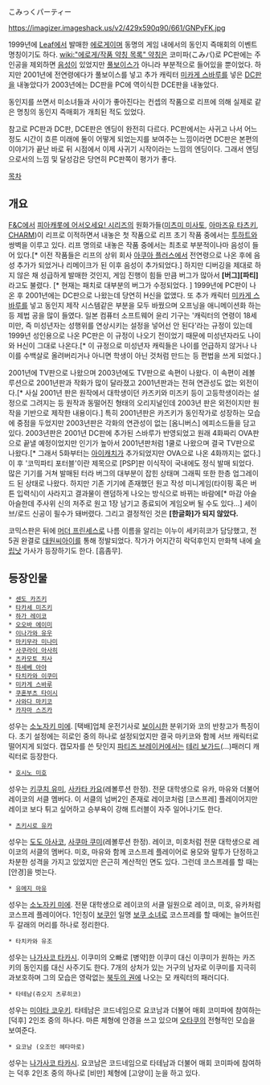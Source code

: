 こみっくパーティー

https://imagizer.imageshack.us/v2/429x590q90/661/GNPyFK.jpg

1999년에 [[Leaf]]에서 발매한 [[에로게]]이며 동명의 게임 내에서의 동인지 즉매회의 이벤트 명칭이기도 하다. [[wiki:"에로게/작품 약칭 목록" 약칭]]은 코미파(こみパ)로 PC판에는 주인공을 제외하면 [[음성]]이 있었지만 [[풀보이스]]가 아니라 부분적으로 들어있을 뿐이었다. 하지만 2001년에 전연령에다가 풀보이스를 넣고 추가 캐릭터 [[미카게 스바루]]를 넣은 [[DC]]판을 내놓았다가 2003년에는 DC판을 PC에 역이식한 DCE판을 내놓았다. 

동인지를 쓰면서 미소녀들과 사이가 좋아진다는 컨셉의 작품으로 리프에 의해 실제로 같은 명칭의 동인지 즉매회가 개최된 적도 있었다. 

참고로 PC판과 DC판, DCE판은 엔딩이 완전히 다르다. PC판에서는 사귀고 나서 어느 정도 시간이 흐른 미래에 둘이 어떻게 되었는지를 보여주는 느낌이라면 DC판은 본편의 이야기가 끝난 바로 뒤 시점에서 이제 사귀기 시작이라는 느낌의 엔딩이다. 그래서 엔딩으로서의 느낌 및 달성감은 당연히 PC판쪽이 평가가 좋다.

[[목차]]

== 개요 ==
[[F&C]]에서 [[피아캐롯에 어서오세요! 시리즈]]의 원화가들([[미츠미 미사토]], [[아마즈유 타츠키]], [[CHARM]])이 리프로 이적하면서 내놓은 첫 작품으로 리프 초기 작품 중에서는 [[투하트]]와 쌍벽을 이루고 있다. 리프 명의로 내놓은 작품 중에서는 최초로 부분적이나마 음성이 들어 있다.[* 이전 작품들은 리프의 상위 회사 [[아쿠아 플러스]]에서 전연령으로 나온 후에 음성 추가가 되었거나 리메이크가 된 이후 음성이 추가되었다.] 하지만 디버깅을 제대로 하지 않은 채 성급하게 발매한 것인지, 게임 진행이 힘들 만큼 버그가 많아서 '''[버그][파티]'''라고도 불렸다. [* 현재는 패치로 대부분의 버그가 수정되었다. ] 
1999년에 PC판이 나온 후 2001년에는 DC판으로 나왔는데 당연히 H신을 없앴다. 또 추가 캐릭터 [[미카게 스바루]]를 넣고 동인지 제작 시스템같은 부분을 모두 바꿨으며 오프닝을 애니메이션화 하는 등 제법 공을 많이 들였다.  일본 컴퓨터 소프트웨어 윤리 기구는 '캐릭터의 연령이 18세 미만, 즉 미성년자는 성행위를 연상시키는 설정을 넣어선 안 된다'라는 규정이 있는데 1999년 성인용으로 나온 PC판은 이 규정이 나오기 전이었기 때문에 미성년자라도 나이와 H신이 그대로 나온다.[* 이 규정으로 미성년자 캐릭들은 나이를 언급하지 않거나 나이를 수백살로 올려버리거나 아니면 학생이 아닌 것처럼 만드는 등 편법을 쓰게 되었다.] 

2001년에 TV판으로 나왔으며 2003년에도 TV판으로 속편이 나왔다. 이 속편이 레볼루션으로 2001년판과 작화가 많이 달라졌고 2001년판과는 전혀 연관성도 없는 외전이다.[* 사실 2001년 판은 원작에서 대학생이던 카즈키와 미즈키 등이 고등학생이라는 설정으로 그려지는 등 원작과 동떨어진 형태의 오리지널인데 2003년 판은 외전이지만 원작을 기반으로 제작한 내용이다.] 특히 2001년판은 카즈키가 동인작가로 성장하는 모습에 중점을 두었지만 2003년판은 각화의 연관성이 없는 [옴니버스] 에피소드들을 담고 있다. 2003년판은 2001년 DC판에 추가된 스바루가 반영되었고 원래 4화짜리 OVA판으로 끝낼 예정이었지만 인기가 높아서 2001년판처럼 1쿨로 나왔으며 결국 TV판으로 나왔다.[* 그래서 5화부터는 [[아이캐치]]가 추가되었지만 OVA으로 나온 4화까지는 없다.] 이 후 '코믹파티 포터블'이란 제목으로 [PSP]판 이식작이 국내에도 정식 발매 되었다. 많은 기기를 거쳐 발매된 터라 버그의 대부분이 잡힌 상태며 그래픽 또한 한층 업그레이드 된 상태로 나왔다. 하지만 기존 기기에 존재했던 원고 작성 미니게임(타이핑 혹은 버튼 입력식)이 사라지고 결과물이 랜덤하게 나오는 방식으로 바뀌는 바람에[* 마감 아슬아슬한데 주사위 신의 저주로 원고 1장 남기고 종료되어 게임오버 될 수도 있다...] 세이브/로드 신공이 필수가 돼버렸다. 그리고 결정적인 것은 '''[한글화]가 되지 않았다.''' 

코믹스판은 뒤에 [[머더 프린세스]]로 나름 이름을 알리는 이누이 세키히코가 담당했고, 전 5권 완결로 [[대원씨아이]]를 통해 정발되었다. 작가가 어지간히 락덕후인지 만화책 내에 [[슬립낫]] 가사가 등장하기도 한다. [흠좀무].

== 등장인물 ==
 * [[센도 카즈키]]
 * [[타카세 미즈키]]
 * [[하가 레이코]]
 * [[오오바 에이미]]
 * [[이나가와 유우]]
 * [[마키무라 미나미]]
 * [[사쿠라이 아사히]]
 * [[츠카모토 치사]]
 * [[하세베 아야]]
 * [[타치카와 이쿠미]]
 * [[미카게 스바루]]
 * [[쿠혼부츠 타이시]]
 * [[사와다 마키코]]
 * [[카자마 스즈카]]
성우는 [[소노자키 미에]]. 
[택배]업체 운전기사로 [[보이시]]한 분위기와 코의 반창고가 특징이다. 초기 설정에는 히로인 중의 하나로 설정되었지만 결국 마키코와 함께 서브 캐릭터로 떨어지게 되었다. 캡모자를 쓴 탓인지 [[파티즈 브레이커]]에서는 [[테리 보가드]](...)패러디 캐릭터로 등장한다.
 * [[호시노 미호]]
성우는 [[키쿠치 유미]], [[사카타 카요]](레볼루션 한정). 
전문 대학생으로 유카, 마유와 더불어 레이코의 서클 멤버다. 이 서클의 넘버2인 존재로 레이코처럼 [코스프레] 플레이어지만 레이코 보다 튀고 싶어하고 승부욕이 강해 트러블이 자주 일어나기도 한다.
 * [[츠키시로 유카]]
성우는 [[도도 아사코]], [[사쿠마 쿠미]](레볼루션 한정). 
레이코, 미호처럼 전문 대학생으로 레이코의 서클의 멤버다. 미호, 마유와 함께 코스프레 플레이어로 용모와 말투가 단정하고 차분한 성격을 가지고 있었지만 은근히 계산적인 면도 있다. 그런데 코스프레를 할 때는 [안경]을 벗는다. 
 * [[유메지 마유]]
성우는 [[소노자키 미에]]. 
전문 대학생으로 레이코의 서클 일원으로 레이코, 미호, 유카처럼 코스프레 플레이어다. 1인칭이 [[보쿠]]인 일명 [[보쿠 소녀]]로 코스프레를 할 때에는 늘어뜨린 두 갈래의 머리를 하나로 정리한다.  
 * 타치카와 유조
성우는 [[나가사코 타카시]]. 
이쿠미의 오빠로 [병약]한 이쿠미 대신 이쿠미가 원하는 카즈키의 동인지를 대신 사주기도 한다. 7개의 상처가 있는 거구의 남자로 이쿠미를 지극히 과보호하며 그의 모습은 영락없는 [[북두의 권]]에 나오는 모 캐릭터의 패러디다. 
 * 타테남(쥬오지 츠루히코)
성우는 [[미야타 코우키]]. 
타테남은 코드네임으로 요코남과 더불어 매회 코미파에 참여하는 [덕후] 2인조 중의 하나다. 마른 체형에 안경을 쓰고 있으며 [[오타쿠]]의 전형적인 모습을 보여준다.
 * 요코남 (오조인 헤타마로)
성우는 [[나가사코 타카시]]. 
요코남은 코드네임으로 타테남과 더불어 매회 코미파에 참여하는 덕후 2인조 중의 하나로 [비만] 체형에 [고양이] 눈을 하고 있다.
